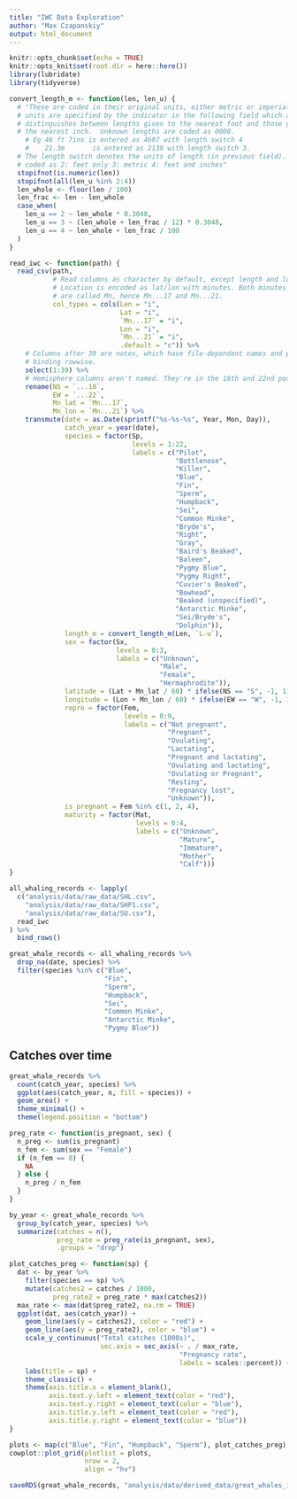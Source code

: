 ```yaml
---
title: "IWC Data Exploration"
author: "Max Czapanskiy"
output: html_document
---
```


```r
knitr::opts_chunk$set(echo = TRUE)
knitr::opts_knit$set(root.dir = here::here())
library(lubridate)
library(tidyverse)
```

```r
convert_length_m <- function(len, len_u) {
  # "These are coded in their original units, either metric or imperial.  The
  # units are specified by the indicator in the following field which also
  # distinguishes between lengths given to the nearest foot and those given to
  # the nearest inch.  Unknown lengths are coded as 0000.
	# Eg 46 ft 7ins is entered as 4607 with length switch 4
	#    21.3m       is entered as 2130 with length switch 3.
  # The length switch denotes the units of length (in previous field).  It is 
  # coded as 2: feet only 3: metric 4: feet and inches"
  stopifnot(is.numeric(len))
  stopifnot(all(len_u %in% 2:4))
  len_whole <- floor(len / 100)
  len_frac <- len - len_whole
  case_when(
    len_u == 2 ~ len_whole * 0.3048,
    len_u == 3 ~ (len_whole + len_frac / 12) * 0.3048,
    len_u == 4 ~ len_whole + len_frac / 100
  )
}

read_iwc <- function(path) {
  read_csv(path, 
           # Read columns as character by default, except length and location.
           # Location is encoded as lat/lon with minutes. Both minutes columns
           # are called Mn, hence Mn...17 and Mn...21.
           col_types = cols(Len = "i",
                            Lat = "i",
                            `Mn...17` = "i",
                            Lon = "i",
                            `Mn...21` = "i",
                            .default = "c")) %>% 
    # Columns after 39 are notes, which have file-dependent names and prevent
    # binding rowwise.
    select(1:39) %>% 
    # Hemisphere columns aren't named. They're in the 18th and 22nd position.
    rename(NS = `...18`,
           EW = `...22`,
           Mn_lat = `Mn...17`,
           Mn_lon = `Mn...21`) %>% 
    transmute(date = as.Date(sprintf("%s-%s-%s", Year, Mon, Day)),
              catch_year = year(date),
              species = factor(Sp, 
                               levels = 1:22,
                               labels = c("Pilot",
                                          "Bottlenose",
                                          "Killer",
                                          "Blue",
                                          "Fin",
                                          "Sperm",
                                          "Humpback",
                                          "Sei",
                                          "Common Minke",
                                          "Bryde's",
                                          "Right",
                                          "Gray",
                                          "Baird's Beaked",
                                          "Baleen",
                                          "Pygmy Blue",
                                          "Pygmy Right",
                                          "Cuvier's Beaked",
                                          "Bowhead",
                                          "Beaked (unspecified)",
                                          "Antarctic Minke",
                                          "Sei/Bryde's",
                                          "Dolphin")),
              length_m = convert_length_m(Len, `L-u`),
              sex = factor(Sx, 
                           levels = 0:3, 
                           labels = c("Unknown",
                                      "Male",
                                      "Female",
                                      "Hermaphrodite")),
              latitude = (Lat + Mn_lat / 60) * ifelse(NS == "S", -1, 1),
              longitude = (Lon + Mn_lon / 60) * ifelse(EW == "W", -1, 1),
              repro = factor(Fem,
                             levels = 0:9,
                             labels = c("Not pregnant",
                                        "Pregnant",
                                        "Ovulating",
                                        "Lactating",
                                        "Pregnant and lactating",
                                        "Ovulating and lactating",
                                        "Ovulating or Pregnant",
                                        "Resting",
                                        "Pregnancy lost",
                                        "Unknown")),
              is_pregnant = Fem %in% c(1, 2, 4),
              maturity = factor(Mat,
                                levels = 0:4,
                                labels = c("Unknown",
                                           "Mature",
                                           "Immature",
                                           "Mother",
                                           "Calf")))
}

all_whaling_records <- lapply(
  c("analysis/data/raw_data/SHL.csv",
    "analysis/data/raw_data/SHP1.csv",
    "analysis/data/raw_data/SU.csv"),
  read_iwc
) %>% 
  bind_rows()

great_whale_records <- all_whaling_records %>% 
  drop_na(date, species) %>% 
  filter(species %in% c("Blue",
                        "Fin",
                        "Sperm",
                        "Humpback",
                        "Sei",
                        "Common Minke",
                        "Antarctic Minke",
                        "Pygmy Blue"))
```

## Catches over time

```r
great_whale_records %>% 
  count(catch_year, species) %>% 
  ggplot(aes(catch_year, n, fill = species)) +
  geom_area() +
  theme_minimal() +
  theme(legend.position = "bottom")
```

```r
preg_rate <- function(is_pregnant, sex) {
  n_preg <- sum(is_pregnant)
  n_fem <- sum(sex == "Female")
  if (n_fem == 0) {
    NA
  } else {
    n_preg / n_fem
  }
}

by_year <- great_whale_records %>% 
  group_by(catch_year, species) %>% 
  summarize(catches = n(),
            preg_rate = preg_rate(is_pregnant, sex),
            .groups = "drop")

plot_catches_preg <- function(sp) {
  dat <- by_year %>% 
    filter(species == sp) %>%
    mutate(catches2 = catches / 1000,
           preg_rate2 = preg_rate * max(catches2))
  max_rate <- max(dat$preg_rate2, na.rm = TRUE)
  ggplot(dat, aes(catch_year)) +
    geom_line(aes(y = catches2), color = "red") +
    geom_line(aes(y = preg_rate2), color = "blue") +
    scale_y_continuous("Total catches (1000s)", 
                       sec.axis = sec_axis(~ . / max_rate,
                                           "Pregnancy rate",
                                           labels = scales::percent)) +
    labs(title = sp) +
    theme_classic() +
    theme(axis.title.x = element_blank(),
          axis.text.y.left = element_text(color = "red"),
          axis.text.y.right = element_text(color = "blue"),
          axis.title.y.left = element_text(color = "red"),
          axis.title.y.right = element_text(color = "blue"))
}

plots <- map(c("Blue", "Fin", "Humpback", "Sperm"), plot_catches_preg)
cowplot::plot_grid(plotlist = plots, 
                   nrow = 2,
                   align = "hv")
```

```r
saveRDS(great_whale_records, "analysis/data/derived_data/great_whales_iwc.RDS")
```

